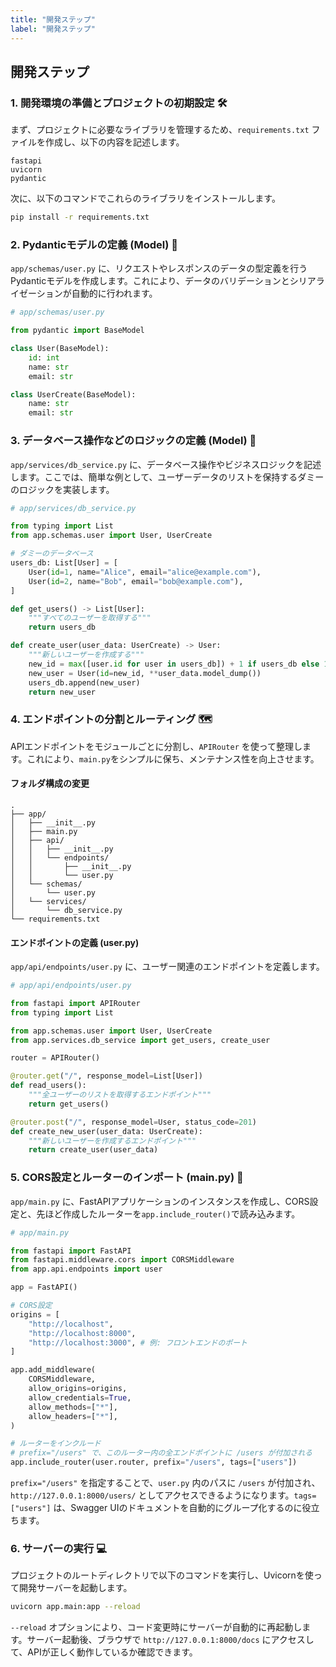 ```yaml
---
title: "開発ステップ"
label: "開発ステップ"
---
```


## 開発ステップ

### 1. 開発環境の準備とプロジェクトの初期設定 🛠️

まず、プロジェクトに必要なライブラリを管理するため、`requirements.txt` ファイルを作成し、以下の内容を記述します。

```plaintext
fastapi
uvicorn
pydantic
```

次に、以下のコマンドでこれらのライブラリをインストールします。

```bash
pip install -r requirements.txt
```

### 2. Pydanticモデルの定義 (Model) 📝

`app/schemas/user.py` に、リクエストやレスポンスのデータの型定義を行うPydanticモデルを作成します。これにより、データのバリデーションとシリアライゼーションが自動的に行われます。

```python
# app/schemas/user.py

from pydantic import BaseModel

class User(BaseModel):
    id: int
    name: str
    email: str

class UserCreate(BaseModel):
    name: str
    email: str
```

### 3. データベース操作などのロジックの定義 (Model) 💾

`app/services/db_service.py` に、データベース操作やビジネスロジックを記述します。ここでは、簡単な例として、ユーザーデータのリストを保持するダミーのロジックを実装します。

```python
# app/services/db_service.py

from typing import List
from app.schemas.user import User, UserCreate

# ダミーのデータベース
users_db: List[User] = [
    User(id=1, name="Alice", email="alice@example.com"),
    User(id=2, name="Bob", email="bob@example.com"),
]

def get_users() -> List[User]:
    """すべてのユーザーを取得する"""
    return users_db

def create_user(user_data: UserCreate) -> User:
    """新しいユーザーを作成する"""
    new_id = max([user.id for user in users_db]) + 1 if users_db else 1
    new_user = User(id=new_id, **user_data.model_dump())
    users_db.append(new_user)
    return new_user
```

### 4. エンドポイントの分割とルーティング 🗺️

APIエンドポイントをモジュールごとに分割し、`APIRouter` を使って整理します。これにより、`main.py`をシンプルに保ち、メンテナンス性を向上させます。

#### フォルダ構成の変更

```plaintext
.
├── app/
│   ├── __init__.py
│   ├── main.py
│   ├── api/
│   │   ├── __init__.py
│   │   └── endpoints/
│   │       ├── __init__.py
│   │       └── user.py
│   └── schemas/
│       └── user.py
│   └── services/
│       └── db_service.py
└── requirements.txt
```

#### エンドポイントの定義 (user.py)

`app/api/endpoints/user.py` に、ユーザー関連のエンドポイントを定義します。

```python
# app/api/endpoints/user.py

from fastapi import APIRouter
from typing import List

from app.schemas.user import User, UserCreate
from app.services.db_service import get_users, create_user

router = APIRouter()

@router.get("/", response_model=List[User])
def read_users():
    """全ユーザーのリストを取得するエンドポイント"""
    return get_users()

@router.post("/", response_model=User, status_code=201)
def create_new_user(user_data: UserCreate):
    """新しいユーザーを作成するエンドポイント"""
    return create_user(user_data)
```

### 5. CORS設定とルーターのインポート (main.py) 🚀

`app/main.py` に、FastAPIアプリケーションのインスタンスを作成し、CORS設定と、先ほど作成したルーターを`app.include_router()`で読み込みます。

```python
# app/main.py

from fastapi import FastAPI
from fastapi.middleware.cors import CORSMiddleware
from app.api.endpoints import user

app = FastAPI()

# CORS設定
origins = [
    "http://localhost",
    "http://localhost:8000",
    "http://localhost:3000", # 例: フロントエンドのポート
]

app.add_middleware(
    CORSMiddleware,
    allow_origins=origins,
    allow_credentials=True,
    allow_methods=["*"],
    allow_headers=["*"],
)

# ルーターをインクルード
# prefix="/users" で、このルーター内の全エンドポイントに /users が付加される
app.include_router(user.router, prefix="/users", tags=["users"])
```

`prefix="/users"` を指定することで、`user.py` 内のパスに `/users` が付加され、`http://127.0.0.1:8000/users/` としてアクセスできるようになります。`tags=["users"]` は、Swagger UIのドキュメントを自動的にグループ化するのに役立ちます。

### 6. サーバーの実行 💻

プロジェクトのルートディレクトリで以下のコマンドを実行し、Uvicornを使って開発サーバーを起動します。

```bash
uvicorn app.main:app --reload
```

`--reload` オプションにより、コード変更時にサーバーが自動的に再起動します。サーバー起動後、ブラウザで `http://127.0.0.1:8000/docs` にアクセスして、APIが正しく動作しているか確認できます。